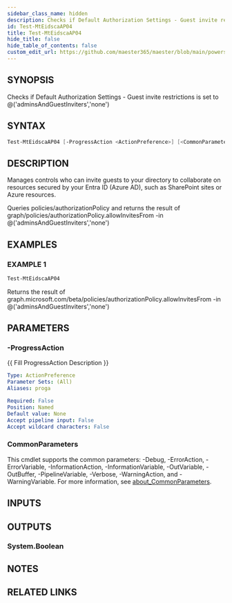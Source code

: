 ```yaml
---
sidebar_class_name: hidden
description: Checks if Default Authorization Settings - Guest invite restrictions is set to @('adminsAndGuestInviters','none')
id: Test-MtEidscaAP04
title: Test-MtEidscaAP04
hide_title: false
hide_table_of_contents: false
custom_edit_url: https://github.com/maester365/maester/blob/main/powershell/public/Test-MtEidscaAP04.ps1
---
```


## SYNOPSIS

Checks if Default Authorization Settings - Guest invite restrictions is set to @('adminsAndGuestInviters','none')

## SYNTAX

```powershell
Test-MtEidscaAP04 [-ProgressAction <ActionPreference>] [<CommonParameters>]
```

## DESCRIPTION

Manages controls who can invite guests to your directory to collaborate on resources secured by your Entra ID (Azure AD), such as SharePoint sites or Azure resources.

Queries policies/authorizationPolicy
and returns the result of
 graph/policies/authorizationPolicy.allowInvitesFrom -in @('adminsAndGuestInviters','none')

## EXAMPLES

### EXAMPLE 1

```powershell
Test-MtEidscaAP04
```

Returns the result of graph.microsoft.com/beta/policies/authorizationPolicy.allowInvitesFrom -in @('adminsAndGuestInviters','none')

## PARAMETERS

### -ProgressAction

\{\{ Fill ProgressAction Description \}\}

```yaml
Type: ActionPreference
Parameter Sets: (All)
Aliases: proga

Required: False
Position: Named
Default value: None
Accept pipeline input: False
Accept wildcard characters: False
```

### CommonParameters

This cmdlet supports the common parameters: -Debug, -ErrorAction, -ErrorVariable, -InformationAction, -InformationVariable, -OutVariable, -OutBuffer, -PipelineVariable, -Verbose, -WarningAction, and -WarningVariable. For more information, see [about_CommonParameters](http://go.microsoft.com/fwlink/?LinkID=113216).

## INPUTS

## OUTPUTS

### System.Boolean

## NOTES

## RELATED LINKS
